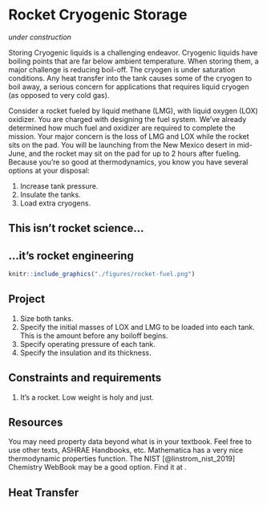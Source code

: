 

# Rocket Cryogenic Storage

_under construction_

Storing Cryogenic liquids is a challenging endeavor.
Cryogenic liquids have boiling points that are far below ambient temperature. 
When storing them, a major challenge is reducing boil-off. 
The cryogen is under saturation conditions. 
Any heat transfer into the tank causes some of the cryogen to boil away, a serious concern for applications that requires liquid cryogen (as opposed to very cold gas).

Consider a rocket fueled by liquid methane (LMG), with liquid oxygen (LOX) oxidizer. 
You are charged with designing the fuel system. 
We’ve already determined how much fuel and oxidizer are required to complete the mission. Your major concern is the loss of LMG and LOX while the rocket sits on the pad. You will be launching from the New Mexico desert in mid-June, and the rocket may sit on the pad for up to 2 hours after fueling. 
Because you’re so good at thermodynamics, you know you have several options at your disposal:   

1. Increase tank pressure.
1. Insulate the tanks.
1. Load extra cryogens. 



## This isn't rocket science...  

## ...it's rocket engineering  

```r
knitr::include_graphics("./figures/rocket-fuel.png")
```


## Project   

1. Size both tanks. 
1. Specify the initial masses of LOX and LMG to be loaded into each tank. This is the amount before any boiloff begins. 
1. Specify operating pressure of each tank. 
1. Specify the insulation and its thickness. 


## Constraints and requirements  

1. It's a rocket. Low weight is holy and just. 


## Resources

You may need property data beyond what is in your textbook. Feel free to use other texts, ASHRAE Handbooks, etc. Mathematica has a very nice thermodynamic properties function. The NIST [@linstrom_nist_2019] Chemistry WebBook may be a good option. Find it at \url{webbook.nist.gov}.


## Heat Transfer    
